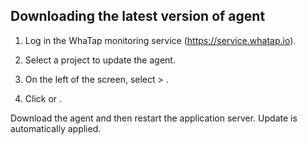 ## Downloading the latest version of agent

1.  Log in the WhaTap monitoring service (https://service.whatap.io).

2.  Select a project to update the agent.

3.  On the left of the screen, select <Cmdname sid="management" className="uitext" /> > <Cmdname sid="agent_update" className="uitext" />.

4.  Click <Cmdname sid="latest_version" className="uitext" /> or <Cmdname sid="latest_version_for_all" className="uitext" />.

    <ImgLang img="java-update-agent.png" desc="Update Agent" />

Download the agent and then restart the application server. Update is automatically applied.
